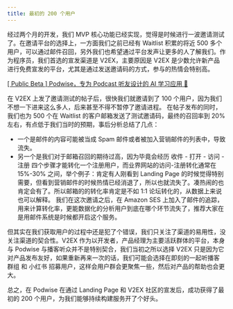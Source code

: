 ```yaml
---
title: 最初的 200 个用户
---
```


经过两个月的开发，我们 MVP 核心功能已经实现，觉得是时候进行一波邀请测试了。在邀请平台的选择上，一方面我们之前已经有 Waitlist 积累的将近 500 多个用户，可以通过邮件召回，另外我们也希望通过平台发声让更多的人了解我们。作为程序员，我们首选的宣发渠道是 V2EX，主要原因是 V2EX 是少数允许新产品进行免费宣发的平台，尤其是通过发送邀请码的方式，参与的热情会特别高。

[[ Public Beta ] Podwise，专为 Podcast 听友设计的 AI 学习应用 🎁](https://www.v2ex.com/t/965212)

在 V2EX 上发了邀请测试的帖子后，很快我们就邀请到了 100 个用户，因为我们不想一下进来这么多人，后来甚至不得不暂停了邀请进程。
在帖子发布的同时，我们也为 500 个在 Waitlist 的客户邮箱发送了测试邀请码，最终的召回率到 20% 左右，有点低于我们当时的预期，事后分析总结了几点：

- 一个是邮件的内容可能被当成 Spam 邮件或者被加入营销邮件的列表中，导致流失。
- 另一个是我们对于邮箱召回的期待过高，因为毕竟会经历 收件 - 打开 - 访问 - 注册 四个步骤才能转化一个注册用户，而业界网站的访问-注册转化通常在 15%-30% 之间，举个例子：肯定有人刚看到 Landing Page 的时候觉得特别需要，但看到营销邮件的时候热情已经消退了，所以也就流失了。凑热闹的也肯定会有了。所以邮箱的的转化率肯定是不如 1:1 论坛转化的，从数据上来说也可以解释。
我们在这次邀请之后，在 Amazon SES 上加入了邮件的追踪，用来计算转化率，更能数据化的分析用户到底在哪个环节流失了，推荐大家在是用邮件系统是时候都开启这个服务。

但其实在我们获取用户的过程中还是犯了个错误，我们只关注了渠道的易用性，没关注渠道的契合性。V2EX 作为以开发者，产品经理为主要活跃群体的平台，本身与 Podwise 与播客听众并不是特别契合，我们当初之所以选择 V2EX 只是因为它对产品发布友好，如果重新再来一次的话，我们可能会选择在即刻的一起听播客 群组 和 小红书 招募用户，这样会用户群会更聚焦一些，然后对产品的帮助也会更大。

总之，在 Podwise 在通过 Landing Page 和 V2EX 社区的宣发后，成功获得了最初的 200 个用户，为我们能够持续构建服务开了个好头。
